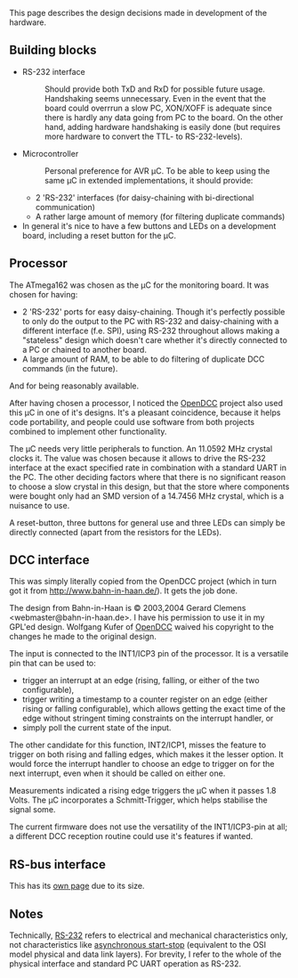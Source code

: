 ﻿This page describes the design decisions made in development of the hardware.

== Building blocks ==
* RS-232{{ref|rs232}} interface
*: Should provide both TxD and RxD for possible future usage. Handshaking seems unnecessary. Even in the event that the board could overrrun a slow PC, XON/XOFF is adequate since there is hardly any data going from PC to the board. On the other hand, adding hardware handshaking is easily done (but requires more hardware to convert the TTL- to RS-232-levels).
* Microcontroller
*: Personal preference for AVR µC. To be able to keep using the same µC in extended implementations, it should provide:
** 2 'RS-232' interfaces (for daisy-chaining with bi-directional communication)
** A rather large amount of memory (for filtering duplicate commands)
* In general it's nice to have a few buttons and LEDs on a development board, including a reset button for the µC.

== Processor ==
The ATmega162 was chosen as the µC for the monitoring board. It was chosen for having:
* 2 'RS-232' ports for easy daisy-chaining. Though it's perfectly possible to only do the output to the PC with RS-232 and daisy-chaining with a different interface (f.e. SPI), using RS-232 throughout allows making a "stateless" design which doesn't care whether it's directly connected to a PC or chained to another board.
* A large amount of RAM, to be able to do filtering of duplicate DCC commands (in the future).
And for being reasonably available.

After having chosen a processor, I noticed the [http://www.opendcc.de/ OpenDCC] project also used this µC in one of it's designs. It's a pleasant coincidence, because it helps code portability, and people could use software from both projects combined to implement other functionality.

The µC needs very little peripherals to function. An 11.0592 MHz crystal clocks it. The value was chosen because it allows to drive the RS-232 interface at the exact specified rate in combination with a standard UART in the PC. The other deciding factors where that there is no significant reason to choose a slow crystal in this design, but that the store where components were bought only had an SMD version of a 14.7456 MHz crystal, which is a nuisance to use.

A reset-button, three buttons for general use and three LEDs can simply be directly connected (apart from the resistors for the LEDs).

== DCC interface ==
This was simply literally copied from the OpenDCC project (which in turn got it from http://www.bahn-in-haan.de/). It gets the job done.

The design from Bahn-in-Haan is &copy; 2003,2004 Gerard Clemens <webmaster@bahn-in-haan.de>. I have his permission to use it in my GPL'ed design. Wolfgang Kufer of [http://www.opendcc.de/ OpenDCC] waived his copyright to the changes he made to the original design.

The input is connected to the INT1/ICP3 pin of the processor. It is a versatile pin that can be used to:
* trigger an interrupt at an edge (rising, falling, or either of the two configurable),
* trigger writing a timestamp to a counter register on an edge (either rising or falling configurable), which allows getting the exact time of the edge without stringent timing constraints on the interrupt handler, or
* simply poll the current state of the input.

The other candidate for this function, INT2/ICP1, misses the feature to trigger on both rising and falling edges, which makes it the lesser option. It would force the interrupt handler to choose an edge to trigger on for the next interrupt, even when it should be called on either one.

Measurements indicated a rising edge triggers the µC when it passes 1.8 Volts. The µC incorporates a Schmitt-Trigger, which helps stabilise the signal some.

The current firmware does not use the versatility of the INT1/ICP3-pin at all; a different DCC reception routine could use it's features if wanted.

== RS-bus interface ==
This has its [[RS-bus interface design | own page]] due to its size.

== Notes ==
{{note|rs232}} Technically, [http://en.wikipedia.org/wiki/RS-232 RS-232] refers to electrical and mechanical characteristics only, not characteristics like [http://en.wikipedia.org/wiki/Asynchronous_start-stop asynchronous start-stop] (equivalent to the OSI model physical and data link layers). For brevity, I refer to the whole of the physical interface and standard PC UART operation as RS-232.

